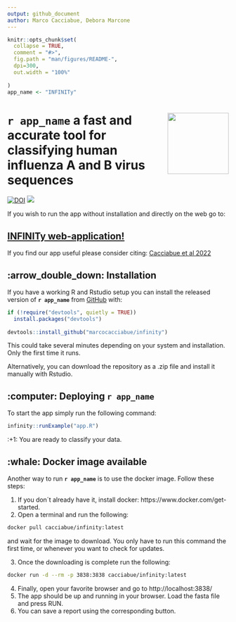 ```yaml
---
output: github_document
author: Marco Cacciabue, Debora Marcone
---
```


<!-- README.md is generated from README.Rmd. Please edit that file -->

```r
knitr::opts_chunk$set(
  collapse = TRUE,
  comment = "#>",
  fig.path = "man/figures/README-",
  dpi=300,
  out.width = "100%"
  
)
app_name <- "INFINITy"
```

# **`r app_name `** <img src='man/figures/hex.png' align="right" height="139" /> a fast and accurate tool for classifying human influenza A and B virus sequences

<!-- badges: start -->
[![DOI](https://zenodo.org/badge/COMPLETE!!)](https://zenodo.org/badge/latestdoi/COMPLETE!!)
[![](https://img.shields.io/badge/lifecycle-stable-brightgreen.svg)](https://www.tidyverse.org/lifecycle/#stable)
<!-- badges: end -->

If you wish to run the app without installation and directly on the web go to:

## [INFINITy web-application!](https://cacciabue.shinyapps.io/infinit/)


If you find our app useful please consider citing: [Cacciabue et al 2022](https://www.biorxiv.org/)

## :arrow_double_down: Installation

If you have a working R and Rstudio setup you
can install the released version of **`r app_name `** from [GitHub](https://github.com/) with:

``` r
if (!require("devtools", quietly = TRUE))
  install.packages("devtools")
  
devtools::install_github("marcocacciabue/infinity")
```
This could take several minutes depending on your system and installation. Only the first time it runs.

Alternatively, you can download the repository as a .zip file and install it manually with Rstudio.

## :computer: Deploying **`r app_name `**

To start the app simply run the following command:

```r
infinity::runExample("app.R")
```

:+1: You are ready to classify your data. 

## :whale: Docker image available
Another way to run **`r app_name `** is to use the docker image. Follow these steps:

1.    If you don´t already have it, install docker: https://www.docker.com/get-started.
2.    Open a terminal and run the following:

```bash
docker pull cacciabue/infinity:latest

```

and wait for the image to download. You only have to run this command the first time, or whenever you want to check for updates.

3.    Once the downloading is complete run the following:
```bash
docker run -d --rm -p 3838:3838 cacciabue/infinity:latest

```

4.    Finally, open your favorite browser and go to http://localhost:3838/
5.    The app should be up and running in your browser. Load the fasta file and press RUN.
6.    You can save a report using the corresponding button.




